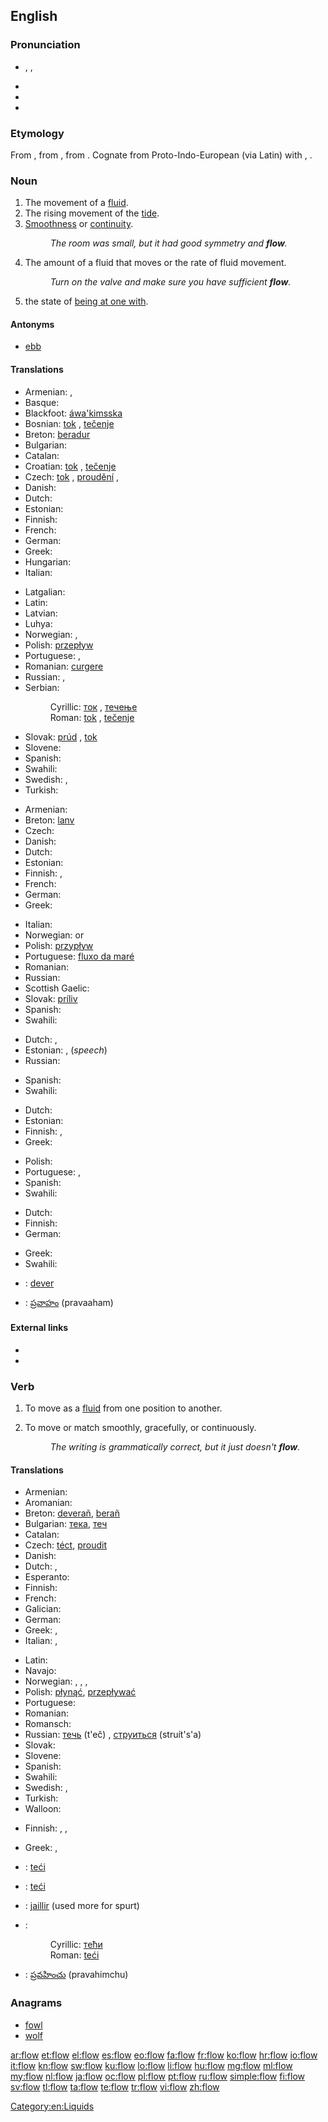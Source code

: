 ==English==

===Pronunciation===
* {{enPR|flō}}, {{IPA|/fləʊ/}}, {{X-SAMPA|/fl@U/}}
* {{audio|En-us-flow.ogg|Audio (US)}}
* {{homophones|floe}}
* {{rhymes|əʊ}}

===Etymology===
From {{etyl|ang}} {{term|flowan|flōwan|lang=ang}}, from {{proto|Germanic|flōanan}}, from {{proto|Indo-European|plōw-}}. Cognate from Proto-Indo-European (via Latin) with {{term|fluent|lang=en}}, {{term|flux|lang=en}}.

===Noun===
{{en-noun|s|-}}

# The movement of a [[fluid]].
# The rising movement of the [[tide]].
# [[smoothness|Smoothness]] or [[continuity]].
#: ''The room was small, but it had good symmetry and '''flow'''.''
# The amount of a fluid that moves or the rate of fluid movement.
#: ''Turn on the valve and make sure you have sufficient '''flow'''.''
# {{psychology}} the state of [[be at one with|being at one with]].

====Antonyms====
* {{sense|movement of the tide}} [[ebb]]

====Translations====
{{trans-top|the movement of a fluid}}
* Armenian: {{t|hy|հոսք|tr=hosk'}},  {{t-|hy|հոսանք|tr=hosank’}}
* Basque: {{t|eu|etorri}}
* Blackfoot: [[áwa'kimsska]]
* Bosnian: [[tok]] {{m}}, [[tečenje]] {{n}}
* Breton: [[beradur]] {{m}}
* Bulgarian: {{t+|bg|течение|n}}
* Catalan: {{t|ca|flux}}
* Croatian: [[tok]] {{m}}, [[tečenje]] {{n}}
* Czech: [[tok]] {{m}}, [[proudění]] {{n}}, {{t|cs|stroming|f}}
* Danish: {{t-|da|strøm|c}}
* Dutch: {{t+|nl|stroom}}
* Estonian: {{t|et|vool}}
* Finnish: {{t-|fi|virtaus}}
* French: {{t+|fr|écoulement|m}}
* German: {{t+|de|Fluss|m}}
* Greek: {{t|el|ροή|f|tr=roí|sc=Grek}}
* Hungarian: {{t+|hu|áramlás}}
* Italian: {{t+|it|flusso|m}}
{{trans-mid}}
* Latgalian: {{tø|ltg|tekme}}
* Latin: {{t|la|fluxus}}
* Latvian: {{t|lv|plūsma|f}}
* Luhya: {{tø|luy|omuhula}}
* Norwegian: {{t+|no|flom|m}}, {{t+|no|strøm|m}}
* Polish: [[przepływ]] {{m}}
* Portuguese: {{t+|pt|fluxo|m}}, {{t|pt|escoamento|m}}
* Romanian: [[curgere]] {{f}}
* Russian: {{t+|ru|течение|n|tr=t'ečénije}}, {{t+|ru|поток|m|tr=potók}}
* Serbian:
*: Cyrillic: [[ток]] {{m}}, [[течење]] {{n}}
*: Roman: [[tok#Serbian|tok]] {{m}}, [[tečenje#Serbian|tečenje]] {{n}}
* Slovak: [[prúd]] {{m}}, [[tok]] {{m}}
* Slovene: {{t+|sl|tok|m}}
* Spanish: {{t+|es|flujo|m}}
* Swahili: {{t+|sw|mkondo|xs=Swahili}}
* Swedish: {{t+|sv|ström|c}}, {{t+|sv|flöde|n}}
* Turkish: {{t+|tr|akış}}
{{trans-bottom}}

{{trans-top|the rising movement of the tide}}
* Armenian: {{t|hy|մակընթացություն|tr=makënt’ac’ut’yun}}
* Breton: [[lanv]] {{m}}
* Czech: {{t-|cs|příliv|m}}
* Danish: {{t+|da|flod}}
* Dutch: {{t+|nl|vloed}}
* Estonian: {{t|et|tõus}}
* Finnish: {{t+|fi|vuoksi}}, {{t-|fi|nousuvesi}}
* French: {{t+|fr|flux|m}}
* German: {{t+|de|Flut|f}}
* Greek: {{t|el|πλημμυρίδα|f|tr=plimmyrída|sc=Grek}}
{{trans-mid}}
* Italian: {{t-|it|riflusso|n}}
* Norwegian: {{t+|no|flo|f}} or {{m}}
* Polish: [[przypływ]] {{m}}
* Portuguese: [[fluxo da maré]]
* Romanian: {{t-|ro|flux|n}}
* Russian: {{t+|ru|прилив|m|tr=prilív}}
* Scottish Gaelic: {{t-|gd|lìonadh|m|xs=Scottish Gaelic}}
* Slovak: [[príliv]] {{m}}
* Spanish: {{t+|es|flujo|m}}
* Swahili: {{t+|sw|mkondo|xs=Swahili}}
{{trans-bottom}}

{{trans-top|smoothness or continuity}}
* Dutch: {{t|nl|afronding}}, {{t|nl|ronding}}
* Estonian: {{t|et|sujuvus}}, {{t|et|ladusus}} (''speech'')
* Russian: {{t+|ru|плавность|f|tr=plávnost'}}
{{trans-mid}}
* Spanish: {{t+|es|flujo|m}}
* Swahili: {{t+|sw|mkondo|xs=Swahili}}
{{trans-bottom}}

{{trans-top|rate of fluid movement}}
* Dutch: {{t-|nl|debiet}}
* Estonian: {{t|et|vool}}
* Finnish: {{t-|fi|virtaama}}, {{t|fi|virtaus}}
* Greek: {{t-|el|παροχή|f|tr=parochí|sc=Grek}}
{{trans-mid}}
* Polish: {{t|pl|przepływ|m}}
* Portuguese: {{t+|pt|fluxo}}, {{t|pt|caudal|m}}
* Spanish: {{t|es|caudal}}
* Swahili: {{t+|sw|mkondo|xs=Swahili}}
{{trans-bottom}}

{{trans-top|being at one with}}
* Dutch: {{t-|nl|een zijn met}}
* Finnish: {{t|fi|ykseys}}
* German: {{t|de|Tätigkeitsrausch}}
{{trans-mid}}
* Greek: {{t|el|είμαι ένα με|tr=eímai éna me|sc=Grek}}
* Swahili: {{t+|sw|mkondo|xs=Swahili}}
{{trans-bottom}}

{{checktrans-top}}
* {{ttbc|br}}: [[dever]] {{m}}
* {{ttbc|te}}: [[ప్రవాహం]] (pravaaham)
{{trans-bottom}}

====External links====
* {{pedialite}}
* {{pedialite|flow (psychology)}}

===Verb===
{{en-verb}}

# {{intransitive}} To move as a [[fluid]] from one position to another.
# {{intransitive}} To move or match smoothly, gracefully, or continuously.
#: ''The writing is grammatically correct, but it just doesn't '''flow'''.''

====Translations====
{{trans-top|to move as a fluid}}
* Armenian: {{t-|hy|հոսել|tr=hosel}}
* Aromanian: {{tø|rup|cur}}
* Breton: [[deverañ]], [[berañ]]
* Bulgarian: [[тека]], [[теч]]
* Catalan: {{t+|ca|fluir}}
* Czech: [[téct]], [[proudit]]
* Danish: {{t-|da|strømme}}
* Dutch: {{t+|nl|vloeien}}, {{t+|nl|stromen}}
* Esperanto: {{t-|eo|flui|xs=Esperanto}}
* Finnish: {{t-|fi|virrata}}
* French: {{t+|fr|couler}}
* Galician: {{t|gl|fluír|xs=Galician}}
* German: {{t+|de|fließen}}
* Greek: {{t|el|ρέω|tr=réo|sc=Grek}}, {{t|el|κυλώ|tr=kyló|sc=Grek}}
* Italian: {{t+|it|fluire}},  {{t+|it|scorrere}}
{{trans-mid}}
* Latin: {{t-|la|fluo}}
* Navajo: {{tø|nv|nílį́}}
* Norwegian: {{t|no|flomme}}, {{t-|no|strømme}}, {{t|no|fløda}},  {{t|no|fløyma}}
* Polish: [[płynąć]], [[przepływać]]
* Portuguese: {{t+|pt|fluir}}
* Romanian: {{t+|ro|curge}}
* Romansch: {{t-|rm|fluir|xs=Romansch}}
* Russian: [[течь]] (t'eč) {{impf}}, [[струиться]] (struít's'a) {{impf}}
* Slovak: {{t-|sk|tiecť}}
* Slovene: {{t+|sl|teči}}
* Spanish: {{t+|es|fluir}}
* Swahili: {{t+|sw|mkondo|xs=Swahili}}
* Swedish: {{t+|sv|strömma}}, {{t+|sv|flyta}}
* Turkish: {{t+|tr|akmak}}
* Walloon: {{t|wa|couler}}
{{trans-bottom}}

{{trans-top|to move smoothly}}
* Finnish: {{t|fi|sujua}}, {{t|fi|soljua}}, {{t|fi|lipua}}
{{trans-mid}}
* Greek: {{t|el|ρέω|tr=réo|sc=Grek}}, {{t|el|κυλώ|tr=kyló|sc=Grek}}
{{trans-bottom}}

{{checktrans-top}}
* {{ttbc|sh}}: [[teći]]
* {{ttbc|sh}}: [[teći]]
* {{ttbc|fr}}: [[jaillir]] (used more for spurt)
* {{ttbc|sh}}:
*: Cyrillic: [[тећи]]
*: Roman: [[teći#Serbian|teći]]
* {{ttbc|te}}: [[ప్రవహించు]] (pravahimchu)
{{trans-bottom}}

===Anagrams===
* [[fowl#English|fowl]]
* [[wolf#English|wolf]]

[[Category:en:Liquids]]

[[ar:flow]]
[[et:flow]]
[[el:flow]]
[[es:flow]]
[[eo:flow]]
[[fa:flow]]
[[fr:flow]]
[[ko:flow]]
[[hr:flow]]
[[io:flow]]
[[it:flow]]
[[kn:flow]]
[[sw:flow]]
[[ku:flow]]
[[lo:flow]]
[[li:flow]]
[[hu:flow]]
[[mg:flow]]
[[ml:flow]]
[[my:flow]]
[[nl:flow]]
[[ja:flow]]
[[oc:flow]]
[[pl:flow]]
[[pt:flow]]
[[ru:flow]]
[[simple:flow]]
[[fi:flow]]
[[sv:flow]]
[[tl:flow]]
[[ta:flow]]
[[te:flow]]
[[tr:flow]]
[[vi:flow]]
[[zh:flow]]